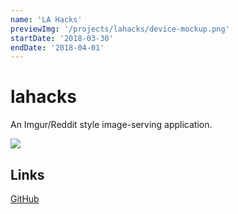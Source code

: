 ```yaml
---
name: 'LA Hacks'
previewImg: '/projects/lahacks/device-mockup.png'
startDate: '2018-03-30'
endDate: '2018-04-01'
---
```


# lahacks

An Imgur/Reddit style image-serving application.

<img src={previewImg} />

## Links

[GitHub](https://github.com/DamSenViet/lahacks)
